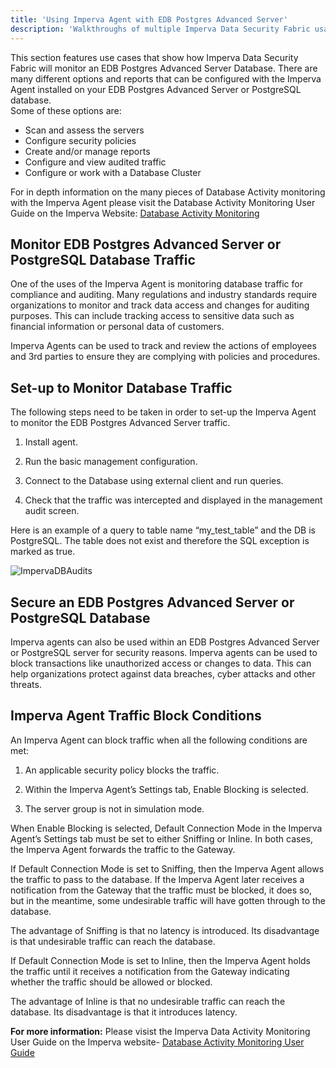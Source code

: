 ```yaml
---
title: 'Using Imperva Agent with EDB Postgres Advanced Server'
description: 'Walkthroughs of multiple Imperva Data Security Fabric usage scenarios'
---
```


This section features use cases that show how Imperva Data Security Fabric will monitor an EDB Postgres Advanced Server Database.  There are many different options and reports that can be configured with the Imperva Agent installed on your EDB Postgres Advanced Server or PostgreSQL database.  
Some of these options are: 
- Scan and assess the servers 
- Configure security policies 
- Create and/or manage reports
- Configure and view audited traffic
- Configure or work with a Database Cluster   

For in depth information on the many pieces of Database Activity monitoring with the Imperva Agent please visit the Database Activity Monitoring User Guide on the Imperva Website: [Database Activity Monitoring](https://docs.imperva.com/bundle/v14.9-database-activity-monitoring-user-guide/page/70414.htm)

## Monitor EDB Postgres Advanced Server or PostgreSQL Database Traffic

One of the uses of the Imperva Agent is monitoring database traffic for compliance and auditing. Many regulations and industry standards require organizations to monitor and track data access and changes for auditing purposes. This can include tracking access to sensitive data such as financial information or personal data of customers.

Imperva Agents can be used to track and review the actions of employees and 3rd parties to ensure they are complying with policies and procedures.

## Set-up to Monitor Database Traffic

The following steps need to be taken in order to set-up the Imperva Agent to monitor the EDB Postgres Advanced Server traffic.

1. Install agent.

2. Run the basic management configuration. 

3. Connect to the Database using external client and run queries.

4. Check that the traffic was intercepted and displayed in the management audit screen.

Here is an example of a query to table name “my_test_table” and the DB is PostgreSQL. The table does not exist and therefore the SQL exception is marked as true.

   ![ImpervaDBAudits](Images/ImpervaDBAudits.png)

## Secure an EDB Postgres Advanced Server or PostgreSQL Database

Imperva agents can also be used within an EDB Postgres Advanced Server or PostgreSQL server for security reasons.  Imperva agents can be used to block transactions like unauthorized access or changes to data. This can help organizations protect against data breaches, cyber attacks and other threats.

## Imperva Agent Traffic Block Conditions

An Imperva Agent can block traffic when all the following conditions are met:

1. An applicable security policy blocks the traffic.

2. Within the Imperva Agent’s Settings tab, Enable Blocking is selected.

3. The server group is not in simulation mode.

When Enable Blocking is selected, Default Connection Mode in the Imperva Agent’s Settings tab must be set to either Sniffing or Inline. In both cases, the Imperva Agent forwards the traffic to the Gateway.

If Default Connection Mode is set to Sniffing, then the Imperva Agent allows the traffic to pass to the database. If the Imperva Agent later receives a notification from the Gateway that the traffic must be blocked, it does so, but in the meantime, some undesirable traffic will have gotten through to the database.

The advantage of Sniffing is that no latency is introduced. Its disadvantage is that undesirable traffic can reach the database.

If Default Connection Mode is set to Inline, then the Imperva Agent holds the traffic until it receives a notification from the Gateway indicating whether the traffic should be allowed or blocked.

The advantage of Inline is that no undesirable traffic can reach the database. Its disadvantage is that it introduces latency.

**For more information:** Please visist the Imperva Data Activity Monitoring User Guide on the Imperva website- [Database Activity Monitoring User Guide](https://docs.imperva.com/bundle/v14.10-database-activity-monitoring-user-guide/page/70414.htm)

